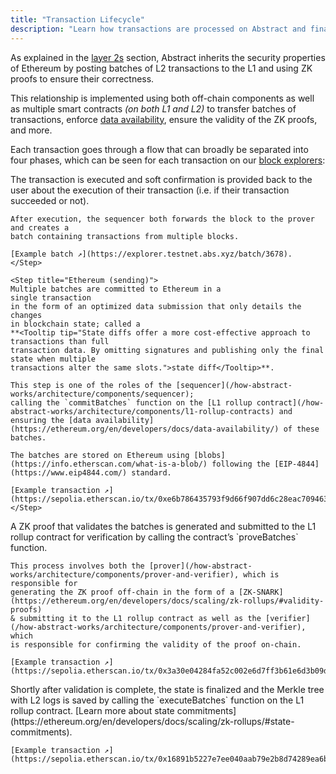```yaml
---
title: "Transaction Lifecycle"
description: "Learn how transactions are processed on Abstract and finalized on Ethereum."
---
```


As explained in the [layer 2s](/how-abstract-works/architecture/layer-2s)
section, Abstract inherits the security properties of Ethereum by posting
batches of L2 transactions to the L1 and using ZK proofs to ensure their correctness.

This relationship is implemented using both off-chain components as well
as multiple smart contracts _(on both L1 and L2)_ to transfer batches of
transactions, enforce [data availability](https://ethereum.org/en/developers/docs/data-availability/),
ensure the validity of the ZK proofs, and more.

Each transaction goes through a flow that can broadly be separated into four phases,
which can be seen for each transaction on our [block explorers](/tooling/block-explorers):

<Steps>
  <Step title="Abstract (Processed)">
    The transaction is executed and soft confirmation is 
    provided back to the user about the execution of their transaction (i.e. if their transaction succeeded or not).

    After execution, the sequencer both forwards the block to the prover and creates a
    batch containing transactions from multiple blocks.

    [Example batch ↗](https://explorer.testnet.abs.xyz/batch/3678).
    </Step>

    <Step title="Ethereum (sending)">
    Multiple batches are committed to Ethereum in a
    single transaction
    in the form of an optimized data submission that only details the changes
    in blockchain state; called a
    **<Tooltip tip="State diffs offer a more cost-effective approach to transactions than full
    transaction data. By omitting signatures and publishing only the final state when multiple
    transactions alter the same slots.">state diff</Tooltip>**.

    This step is one of the roles of the [sequencer](/how-abstract-works/architecture/components/sequencer);
    calling the `commitBatches` function on the [L1 rollup contract](/how-abstract-works/architecture/components/l1-rollup-contracts) and
    ensuring the [data availability](https://ethereum.org/en/developers/docs/data-availability/) of these batches.

    The batches are stored on Ethereum using [blobs](https://info.etherscan.com/what-is-a-blob/) following the [EIP-4844](https://www.eip4844.com/) standard.

    [Example transaction ↗](https://sepolia.etherscan.io/tx/0xe6b786435793f9d66f907dd6c28eac709463e83e617a10f9afc64749719b85e5)
    </Step>

  <Step title="Ethereum (validating)">
    A ZK proof that validates the batches is generated and submitted to the 
    L1 rollup contract for verification by calling the contract&rsquo;s
    `proveBatches` function.

    This process involves both the [prover](/how-abstract-works/architecture/components/prover-and-verifier), which is responsible for
    generating the ZK proof off-chain in the form of a [ZK-SNARK](https://ethereum.org/en/developers/docs/scaling/zk-rollups/#validity-proofs)
    & submitting it to the L1 rollup contract as well as the [verifier](/how-abstract-works/architecture/components/prover-and-verifier), which
    is responsible for confirming the validity of the proof on-chain.

    [Example transaction ↗](https://sepolia.etherscan.io/tx/0x3a30e04284fa52c002e6d7ff3b61e6d3b09d4c56c740162140687edb6405e38c)

  </Step>
  
  <Step title="Ethereum (executing)">
    Shortly after validation is complete, the state is finalized and the Merkle tree with L2 logs is saved
    by calling the `executeBatches` function on the L1 rollup contract. [Learn more about state commitments](https://ethereum.org/en/developers/docs/scaling/zk-rollups/#state-commitments).
    
    [Example transaction ↗](https://sepolia.etherscan.io/tx/0x16891b5227e7ee040aab79e2b8d74289ea6b9b65c83680d533f03508758576e6)
  </Step>
</Steps>
